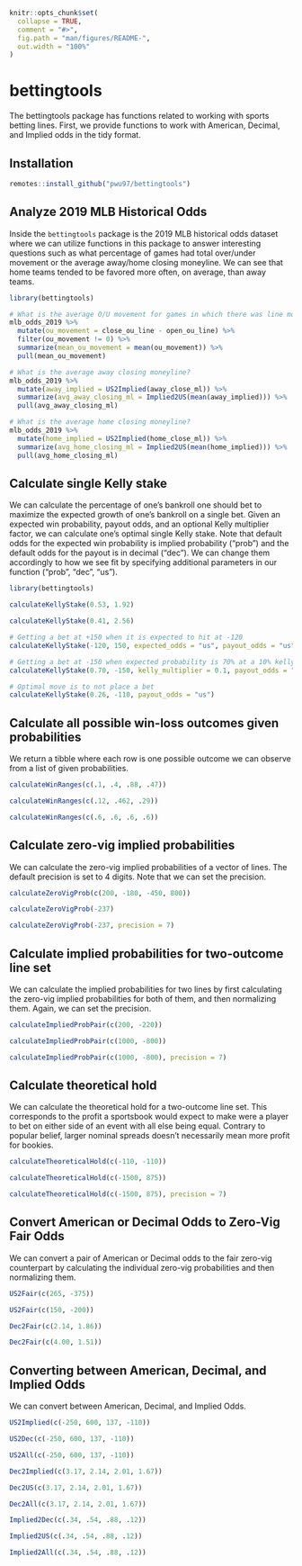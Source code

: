 <!-- README.md is generated from README.Rmd. Please edit that file -->

```r
knitr::opts_chunk$set(
  collapse = TRUE,
  comment = "#>",
  fig.path = "man/figures/README-",
  out.width = "100%"
)
```

# bettingtools

<!-- badges: start -->
<!-- badges: end -->

The bettingtools package has functions related to working with sports betting lines. First, we provide functions to work with American, Decimal, and Implied odds in the tidy format.

## Installation

``` r
remotes::install_github("pwu97/bettingtools")
```

## Analyze 2019 MLB Historical Odds

Inside the `bettingtools` package is the 2019 MLB historical odds dataset where we can utilize functions in this package to answer interesting questions such as what percentage of games had total over/under movement or the average away/home closing moneyline. We can see that home teams tended to be favored more often, on average, than away teams.

```r
library(bettingtools)

# What is the average O/U movement for games in which there was line movement?
mlb_odds_2019 %>%
  mutate(ou_movement = close_ou_line - open_ou_line) %>%
  filter(ou_movement != 0) %>%
  summarize(mean_ou_movement = mean(ou_movement)) %>%
  pull(mean_ou_movement)

# What is the average away closing moneyline?
mlb_odds_2019 %>%
  mutate(away_implied = US2Implied(away_close_ml)) %>%
  summarize(avg_away_closing_ml = Implied2US(mean(away_implied))) %>%
  pull(avg_away_closing_ml)

# What is the average home closing moneyline?
mlb_odds_2019 %>%
  mutate(home_implied = US2Implied(home_close_ml)) %>%
  summarize(avg_home_closing_ml = Implied2US(mean(home_implied))) %>%
  pull(avg_home_closing_ml)
```


## Calculate single Kelly stake

We can calculate the percentage of one's bankroll one should bet to maximize the expected growth of one's bankroll on a single bet. Given an expected win probability, payout odds, and an optional Kelly multiplier factor, we can calculate one's optimal single Kelly stake. Note that default odds for the expected win probability is implied probability ("prob") and the default odds for the payout is in decimal ("dec"). We can change them accordingly to how we see fit by specifying additional parameters in our function ("prob", "dec", "us").

```r
library(bettingtools)

calculateKellyStake(0.53, 1.92)

calculateKellyStake(0.41, 2.56)

# Getting a bet at +150 when it is expected to hit at -120
calculateKellyStake(-120, 150, expected_odds = "us", payout_odds = "us")

# Getting a bet at -150 when expected probability is 70% at a 10% kelly multiplier.
calculateKellyStake(0.70, -150, kelly_multiplier = 0.1, payout_odds = "us")

# Optimal move is to not place a bet
calculateKellyStake(0.26, -110, payout_odds = "us")
```

## Calculate all possible win-loss outcomes given probabilities

We return a tibble where each row is one possible outcome we can observe from a list of given probabilities.

```r
calculateWinRanges(c(.1, .4, .88, .47))

calculateWinRanges(c(.12, .462, .29))

calculateWinRanges(c(.6, .6, .6, .6))
```


## Calculate zero-vig implied probabilities

We can calculate the zero-vig implied probabilities of a vector of lines. The default precision is set to 4 digits. Note that we can set the precision.

```r
calculateZeroVigProb(c(200, -180, -450, 800))

calculateZeroVigProb(-237)

calculateZeroVigProb(-237, precision = 7)
```

##  Calculate implied probabilities for two-outcome line set

We can calculate the implied probabilities for two lines by first calculating the zero-vig implied probabilities for both of them, and then normalizing them. Again, we can set the precision. 

```r
calculateImpliedProbPair(c(200, -220))

calculateImpliedProbPair(c(1000, -800))

calculateImpliedProbPair(c(1000, -800), precision = 7)
```

## Calculate theoretical hold

We can calculate the theoretical hold for a two-outcome line set. This corresponds to the profit a sportsbook would expect to make were a player to bet on either side of an event with all else being equal. Contrary to popular belief, larger nominal spreads doesn't necessarily mean more profit for bookies.

```r
calculateTheoreticalHold(c(-110, -110))

calculateTheoreticalHold(c(-1500, 875))

calculateTheoreticalHold(c(-1500, 875), precision = 7)
```

## Convert American or Decimal Odds to Zero-Vig Fair Odds

We can convert a pair of American or Decimal odds to the fair zero-vig counterpart by calculating the individual zero-vig probabilities and then normalizing them. 

```r
US2Fair(c(265, -375))

US2Fair(c(150, -200))

Dec2Fair(c(2.14, 1.86))

Dec2Fair(c(4.00, 1.51))
```

## Converting between American, Decimal, and Implied Odds

We can convert between American, Decimal, and Implied Odds.

```r
US2Implied(c(-250, 600, 137, -110))

US2Dec(c(-250, 600, 137, -110))

US2All(c(-250, 600, 137, -110))

Dec2Implied(c(3.17, 2.14, 2.01, 1.67))

Dec2US(c(3.17, 2.14, 2.01, 1.67))

Dec2All(c(3.17, 2.14, 2.01, 1.67))

Implied2Dec(c(.34, .54, .88, .12))

Implied2US(c(.34, .54, .88, .12))

Implied2All(c(.34, .54, .88, .12))
```

